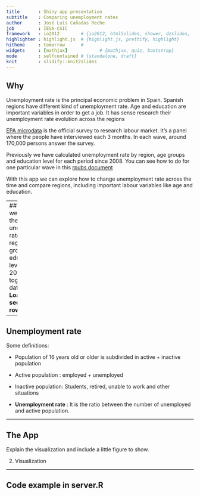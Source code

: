 ```yaml
---
title       : Shiny app presentation
subtitle    : Comparing unemployment rates
author      : José Luis Cañadas Reche
job         : IESA-CSIC
framework   : io2012        # {io2012, html5slides, shower, dzslides, ...}
highlighter : highlight.js  # {highlight.js, prettify, highlight}
hitheme     : tomorrow      # 
widgets     : [mathjax]            # {mathjax, quiz, bootstrap}
mode        : selfcontained # {standalone, draft}
knit        : slidify::knit2slides
---
```


## Why

Unemployment  rate is the principal economic problem in Spain. Spanish regions have different kind of unemployment rate. Age and education are important variables in order to get a job.  It has sense  research their  unemployment rate evolution across the regions

[EPA microdata](http://www.ine.es/en/inebaseDYN/epa30308/epa_microdatos_en.htm) is the official survey to research labour market. It's a panel where the people have interviewed each 3 months. In each wave, around 170,000 persons answer the survey.

Previously we have calculated unemployment rate by region, age groups and education level for each period since 2008. You can see how to do for one particular wave in this [rpubs document](http://rpubs.com/joscani/unemplrate)

With this app we can explore how to change unemployment rate across the time and compare regions, including important labour variables like age and education.

---
## Data
Once we have got the unemployment rate for each region, age group and education level since 2008, we put together in a data.frame. 
**Load data and see some rows** 
```r
load("../data/data.rda")
dim(data)
data[1:3,]
```



---

## Unemployment rate
Some definitions:

* Population of 16 years old or older is subdivided in active + inactive population
* Active population :  employed + unemployed 
* Inactive population: Students, retired, unable to work and other situations

* __Unemployment rate__ : It is the ratio between the number of unemployed and active population.



---

## The App
Explain the visualization  and include a little figure to show.

2. Visualization

---

## Code example in server.R







